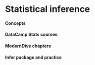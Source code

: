 # Statistical inference


#### Concepts 

####	DataCamp Stats courses

####	ModernDive chapters

####	Infer package and practice



